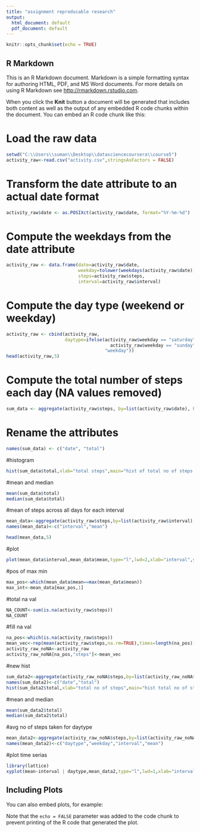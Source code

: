 ```yaml
---
title: "assignment reproducable research"
output:
  html_document: default
  pdf_document: default
---
```


```r
knitr::opts_chunk$set(echo = TRUE)
```

## R Markdown

This is an R Markdown document. Markdown is a simple formatting syntax for authoring HTML, PDF, and MS Word documents. For more details on using R Markdown see <http://rmarkdown.rstudio.com>.

When you click the **Knit** button a document will be generated that includes both content as well as the output of any embedded R code chunks within the document. You can embed an R code chunk like this:

# Load the raw data

```r
setwd("C:\\Users\\suman\\Desktop\\datasciencecoursera\\course5")
activity_raw<-read.csv("activity.csv",stringsAsFactors = FALSE)
```
# Transform the date attribute to an actual date format
```r
activity_raw$date <- as.POSIXct(activity_raw$date, format="%Y-%m-%d")
```
# Compute the weekdays from the date attribute
```r
activity_raw <- data.frame(date=activity_raw$date, 
                           weekday=tolower(weekdays(activity_raw$date)), 
                           steps=activity_raw$steps, 
                           interval=activity_raw$interval)
```

# Compute the day type (weekend or weekday)
```r
activity_raw <- cbind(activity_raw, 
                      daytype=ifelse(activity_raw$weekday == "saturday" | 
                                       activity_raw$weekday == "sunday", "weekend", 
                                     "weekday"))
head(activity_raw,5)
```

# Compute the total number of steps each day (NA values removed)
```r
sum_data <- aggregate(activity_raw$steps, by=list(activity_raw$date), FUN=sum, na.rm=TRUE)
```
# Rename the attributes
```r
names(sum_data) <- c("date", "total")
```
#histogram
```r
hist(sum_data$total,xlab="total steps",main="hist of total no of steps each day")
```
#mean and median
```r
mean(sum_data$total)
median(sum_data$total)
```
#mean of steps across all days for each interval
```r
mean_data<-aggregate(activity_raw$steps,by=list(activity_raw$interval),FUN=mean,na.rm=TRUE)
names(mean_data)<-c("interval","mean")

head(mean_data,5)
```
#plot
```r
plot(mean_data$interval,mean_data$mean,type="l",lwd=2,xlab="interval",ylab="avh no of steps",main="time series avg no of steps per interval")
```

#pos of max min
```r
max_pos<-which(mean_data$mean==max(mean_data$mean))
max_int<-mean_data[max_pos,1]
```
#total na val
```r
NA_COUNT<-sum(is.na(activity_raw$steps))
NA_COUNT
```
#fill na val
```r
na_pos<-which(is.na(activity_raw$steps))
mean_vec<-rep(mean(activity_raw$steps,na.rm=TRUE),times=length(na_pos))
activity_raw_noNA<-activity_raw
activity_raw_noNA[na_pos,"steps"]<-mean_vec
```
#new hist
```r
sum_data2<-aggregate(activity_raw_noNA$steps,by=list(activity_raw_noNA$date),FUN=sum)
names(sum_data2)<-c("date","total")
hist(sum_data2$total,xlab="total no of steps",main="hist total no of steps each day NA replaced")
```
#mean and median
```r
mean(sum_data2$total)
median(sum_data2$total)
```
#avg no of steps taken for daytype
```r
mean_data2<-aggregate(activity_raw_noNA$steps,by=list(activity_raw_noNA$daytype,activity_raw_noNA$weekday,activity_raw_noNA$interval),mean)
names(mean_data2)<-c("daytype","weekday","interval","mean")
```
#plot time serias
```r
library(lattice)
xyplot(mean~interval | daytype,mean_data2,type="l",lwd=1,xlab="interval",ylab="no of steps")

```

## Including Plots

You can also embed plots, for example:


Note that the `echo = FALSE` parameter was added to the code chunk to prevent printing of the R code that generated the plot.
